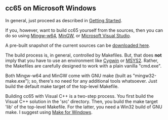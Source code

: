 == cc65 on Microsoft Windows ==

In general, just proceed as described in [http://cc65.github.io/cc65/getting-started.html Getting Started].

If you, however, want to build cc65 yourself from the sources, then you can do so using [http://mingw-w64.org/ Mingw-w64], [http://www.mingw.org/ MinGW], or [http://www.visualstudio.com/ Microsoft Visual Studio].

A pre-built snapshot of the current sources can be [http://sourceforge.net/projects/cc65/files/cc65-snapshot-win32.zip downloaded here].

The build process is, in general, controlled by Makefiles. But, that does '''not''' imply that you have to use an environment like [http://www.cygwin.com/ Cygwin] or [http://www.msys2.org/ MSYS2]. Rather, the Makefiles are carefully designed to work with a plain vanilla "cmd.exe".

Both Mingw-w64 and MinGW come with GNU make (built as "mingw32-make.exe"); so, there's no need for any additional tools whatsoever. Just build the default make target of the top-level Makefile.

Building cc65 with Visual C++ is a two-step process. You first build the Visual C++ solution in the 'src' directory. Then, you build the make target 'lib' of the top-level Makefile. For the latter, you need a Win32 build of GNU make. I suggest using [http://gnuwin32.sourceforge.net/packages/make.htm Make for Windows].

